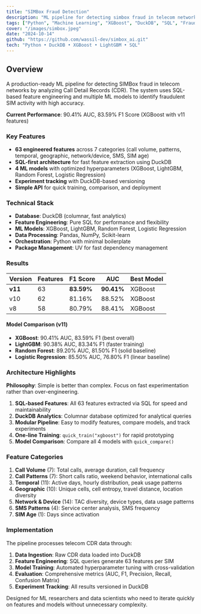 ```yaml
---
title: "SIMBox Fraud Detection"
description: "ML pipeline for detecting simbox fraud in telecom networks using CDR data analysis."
tags: ["Python", "Machine Learning", "XGBoost", "DuckDB", "SQL", "Fraud Detection"]
cover: "/images/simbox.jpeg"
date: "2024-10-14"
github: "https://github.com/wassil-dev/simbox_ai.git"
tech: "Python • DuckDB • XGBoost • LightGBM • SQL"
---
```


## Overview

A production-ready ML pipeline for detecting SIMBox fraud in telecom networks by analyzing Call Detail Records (CDR). The system uses SQL-based feature engineering and multiple ML models to identify fraudulent SIM activity with high accuracy.

**Current Performance**: 90.41% AUC, 83.59% F1 Score (XGBoost with v11 features)

### Key Features

- **63 engineered features** across 7 categories (call volume, patterns, temporal, geographic, network/device, SMS, SIM age)
- **SQL-first architecture** for fast feature extraction using DuckDB
- **4 ML models** with optimized hyperparameters (XGBoost, LightGBM, Random Forest, Logistic Regression)
- **Experiment tracking** with DuckDB-based versioning
- **Simple API** for quick training, comparison, and deployment

### Technical Stack

- **Database**: DuckDB (columnar, fast analytics)
- **Feature Engineering**: Pure SQL for performance and flexibility
- **ML Models**: XGBoost, LightGBM, Random Forest, Logistic Regression
- **Data Processing**: Pandas, NumPy, Scikit-learn
- **Orchestration**: Python with minimal boilerplate
- **Package Management**: UV for fast dependency management

### Results

| Version | Features | F1 Score | AUC | Best Model |
|---------|----------|----------|-----|------------|
| **v11** | 63 | **83.59%** | **90.41%** | XGBoost |
| v10 | 62 | 81.16% | 88.52% | XGBoost |
| v8 | 58 | 80.79% | 88.41% | XGBoost |

#### Model Comparison (v11)

- **XGBoost**: 90.41% AUC, 83.59% F1 (best overall)
- **LightGBM**: 90.38% AUC, 83.34% F1 (faster training)
- **Random Forest**: 89.20% AUC, 81.50% F1 (solid baseline)
- **Logistic Regression**: 85.50% AUC, 76.80% F1 (linear baseline)

### Architecture Highlights

**Philosophy**: Simple is better than complex. Focus on fast experimentation rather than over-engineering.

1. **SQL-based Features**: All 63 features extracted via SQL for speed and maintainability
2. **DuckDB Analytics**: Columnar database optimized for analytical queries
3. **Modular Pipeline**: Easy to modify features, compare models, and track experiments
4. **One-line Training**: `quick_train("xgboost")` for rapid prototyping
5. **Model Comparison**: Compare all 4 models with `quick_compare()`

### Feature Categories

1. **Call Volume** (7): Total calls, average duration, call frequency
2. **Call Patterns** (7): Short calls ratio, weekend behavior, international calls
3. **Temporal** (11): Active days, hourly distribution, peak usage patterns
4. **Geographic** (10): Unique cells, cell entropy, travel distance, location diversity
5. **Network & Device** (14): TAC diversity, device types, data usage patterns
6. **SMS Patterns** (4): Service center analysis, SMS frequency
7. **SIM Age** (1): Days since activation

### Implementation

The pipeline processes telecom CDR data through:

1. **Data Ingestion**: Raw CDR data loaded into DuckDB
2. **Feature Engineering**: SQL queries generate 63 features per SIM
3. **Model Training**: Automated hyperparameter tuning with cross-validation
4. **Evaluation**: Comprehensive metrics (AUC, F1, Precision, Recall, Confusion Matrix)
5. **Experiment Tracking**: All results versioned in DuckDB

Designed for ML researchers and data scientists who need to iterate quickly on features and models without unnecessary complexity.
